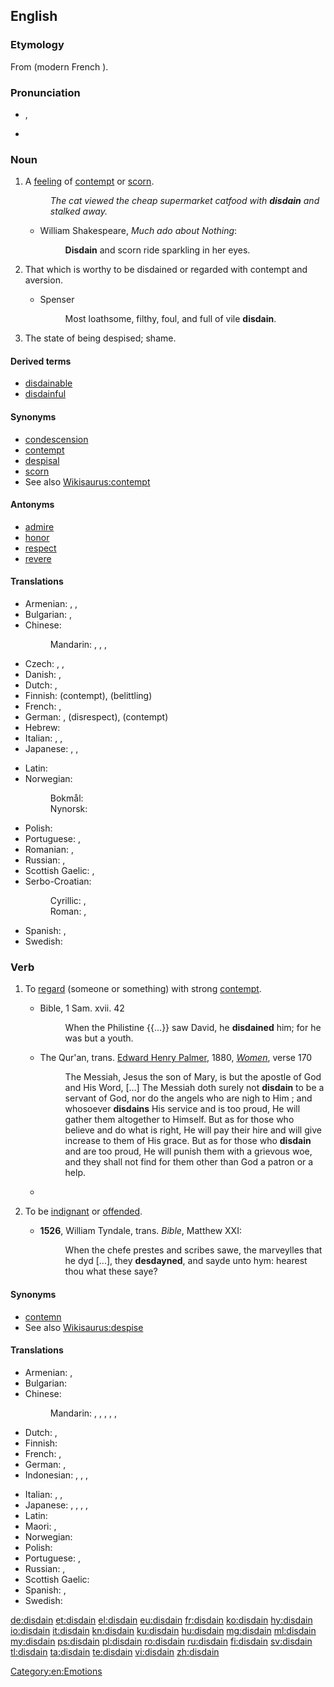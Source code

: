 {{was wotd|2010|January|19}}
==English==
{{wikipedia|dab=disdain}}

===Etymology===
From {{etyl|fro|en}} {{term|desdeignier|lang=fro}} (modern French {{term|dédaigner|lang=fr}}).

===Pronunciation===
* {{enPR|dĭs-dān'}}, {{IPA|/dɪsˈdeɪn/|lang=en}}
* {{rhymes|eɪn|lang=en}}

===Noun===
{{en-noun|-}}

# {{context|uncountable|lang=en}} A [[feeling]] of [[contempt]] or [[scorn]].
#: ''The cat viewed the cheap supermarket catfood with '''disdain''' and stalked away.''
#* William Shakespeare, ''Much ado about Nothing'':
#*: '''Disdain''' and scorn ride sparkling in her eyes.
# {{context|obsolete|lang=en}} That which is worthy to be disdained or regarded with contempt and aversion.
#* Spenser
#*: Most loathsome, filthy, foul, and full of vile '''disdain'''.
# {{context|obsolete|lang=en}} The state of being despised; shame.
#: {{rfquotek|Shakespeare}}

====Derived terms====
* [[disdainable]]
* [[disdainful]]

====Synonyms====
* [[condescension]]
* [[contempt]]
* [[despisal]]
* [[scorn]]
* See also [[Wikisaurus:contempt]]

====Antonyms====
* [[admire]]
* [[honor]]
* [[respect]]
* [[revere]]

====Translations====
{{trans-top|feeling of contempt or scorn}}
* Armenian: {{t+|hy|արհամարհանք|tr=arhamarhank’}}, {{t|hy|քամահրանք|tr=k’amahrank’}}, {{t|hy|գոռոզություն|tr=goṙozut’yun}}
* Bulgarian: {{t+|bg|презрение|n}}, {{t+|bg|пренебрежение|n}}
* Chinese:
*: Mandarin: {{t+|cmn|鄙夷|tr=bǐyí|sc=Hani}}, {{t+|cmn|不屑|tr=bùxiè|sc=Hani}}, {{t+|cmn|蔑視|sc=Hani}}, {{t+|cmn|蔑视|tr=mièshì|sc=Hani}}
* Czech: {{t|cs|pohrdání|n}}, {{t|cs|opovržení|n}}, {{t|cs|despekt|m}}
* Danish: {{t|da|despekt}}, {{t|da|foragt}}
* Dutch: {{t|nl|ongenoegen}}, {{t|nl|verachting|f}}
* Finnish: {{t|fi|halveksunta}} (contempt), {{t|fi|väheksyntä}} (belittling)
* French: {{t+|fr|dédain|m}}, {{t+|fr|mépris|m}}
* German: {{t+|de|Verachtung|f}}, {{t|de|Geringschätzung|f}} (disrespect), {{t+|de|Missachtung|f}} (contempt)
* Hebrew: {{t|he|בוז|tr=buz|sc=Hebr}}
* Italian: {{t+|it|sdegno|m}}, {{t|it|disdegno|m}}, {{t+|it|disprezzo|m}}
* Japanese: {{t+|ja|軽蔑|tr=keibetsu|sc=Jpan}}, {{t+|ja|軽侮|tr=keibu|sc=Jpan}}, {{t+|ja|侮蔑|tr=bubetsu|sc=Jpan}}
{{trans-mid}}
* Latin: {{t|la|despectio}}
* Norwegian:
*: Bokmål: {{t+|no|forakt|m}}
*: Nynorsk: {{t|nn|forakt|f}}
* Polish: {{t+|pl|pogarda|f}}
* Portuguese: {{t+|pt|desdém|m}}, {{t+|pt|desprezo|m}}
* Romanian: {{t+|ro|desconsiderare|f}}, {{t+|ro|dispreț|n}}
* Russian: {{t+|ru|презрение|n|tr=prezrénije}}, {{t+|ru|пренебрежение|n|tr=prenebrežénije}}
* Scottish Gaelic: {{t|gd|tàire|f}}, {{t|gd|dìmeas|f}}
* Serbo-Croatian:
*: Cyrillic: {{t|sh|презир|m}}, {{t|sh|пријезир|m}}
*: Roman: {{t+|sh|prezir|m}}, {{t|sh|prijezir|m}}
* Spanish: {{t+|es|desdén|m}}, {{t+|es|desprecio|m}}
* Swedish: {{t+|sv|förakt}}
{{trans-bottom}}

===Verb===
{{en-verb}}

# {{context|transitive|lang=en}} To [[regard]] (someone or something) with strong [[contempt]].
#* Bible, 1 Sam. xvii. 42
#*: When the Philistine {{...}} saw David, he '''disdained''' him; for he was but a youth.
#* The Qur'an, trans. [[w:Edward Henry Palmer|Edward Henry Palmer]], 1880, [[s:The Qur'an (Palmer)/Nisa|''Women'']], verse 170
#*:The Messiah, Jesus the son of Mary, is but the apostle of God and His Word, [&hellip;] The Messiah doth surely not '''disdain''' to be a servant of God, nor do the angels who are nigh to Him ; and whosoever '''disdains''' His service and is too proud, He will gather them altogether to Himself. But as for those who believe and do what is right, He will pay their hire and will give increase to them of His grace. But as for those who '''disdain''' and are too proud, He will punish them with a grievous woe, and they shall not find for them other than God a patron or a help.
#* {{quote-news|year=2012|date=November 7|author=Matt Bai|title=Winning a Second Term, Obama Will Confront Familiar Headwinds|work=New York Times|url=http://www.nytimes.com/2012/11/07/us/politics/in-president-obamas-second-term-familiar-challenges.html?pagewanted=all&_r=0
|passage=The country’s first black president, and its first president to reach adulthood after the Vietnam War and Watergate, Mr. Obama seemed like a digital-age leader who could at last dislodge the stalemate between those who clung to the government of the Great Society, on the one hand, and those who '''disdained''' the very idea of government, on the other.}}
# {{context|intransitive|obsolete|lang=en}} To be [[indignant]] or [[offended]].
#* '''1526''', William Tyndale, trans. ''Bible'', Matthew XXI:
#*: When the chefe prestes and scribes sawe, the marveylles that he dyd [...], they '''desdayned''', and sayde unto hym: hearest thou what these saye?

====Synonyms====
* [[contemn]]
* See also [[Wikisaurus:despise]]

====Translations====
{{trans-top|to regard with strong contempt}}
* Armenian: {{t+|hy|արհամարհել|tr=arhamarhel}}, {{t|hy|քամահրել|tr=k’amahrel}}
* Bulgarian: {{t+|bg|презирам}}
* Chinese:
*: Mandarin: {{t+|cmn|鄙夷|tr=bǐyí|sc=Hani}}, {{t+|cmn|不屑|tr=bùxiè|sc=Hani}}, {{t+|cmn|蔑視|sc=Hani}}, {{t+|cmn|蔑视|tr=mièshì|sc=Hani}}, {{t|cmn|輕蔑|sc=Hani}}, {{t+|cmn|轻蔑|tr=qīngmiè|sc=Hani}}
* Dutch: {{t+|nl|minachten}}, {{t|nl|versmaden}}
* Finnish: {{t|fi|halveksua}}
* French: {{t+|fr|dédaigner}}, {{t+|fr|mépriser}}
* German: {{t+|de|verachten}}, {{t+|de|verschmähen}}
* Indonesian: {{t+check|id|hina|alt=menghina?}} <!-- was "[[hina|menghina]]?" -->, {{t-check|id|[[anggap|menganggap]] [[rendah]]?}} <!-- was "[[anggap|menganggap]] [[rendah]]?" -->, {{t+check|id|rendah|alt=merendahkan?}} <!-- was "[[rendah|merendahkan]]?" -->, {{t+check|id|benci|alt=membenci?}} <!-- was "[[benci|membenci]]?" - WTF do the question marks mean? -->
{{trans-mid}}
* Italian: {{t|it|sdegnare}}, {{t|it|sprezzare}}, {{t+|it|spregiare}}
* Japanese: {{t|ja|見下す|tr=mikudasu}}, {{t|ja|蔑む|tr=sagesumu}}, {{t|ja|卑しめる|tr=iyashimeru}}, {{t+|ja|軽蔑|tr=keibetsu suru|alt=軽蔑する|sc=Jpan}}, {{t+|ja|軽侮|alt=軽侮する|tr=keibu suru|sc=Jpan}}
* Latin: {{t|la|despicio}}
* Maori: {{t|mi|whakatoa}}, {{t|mi|whakatoatoa}}
* Norwegian: {{t|no|forakte}}
* Polish: {{t+|pl|gardzić}}
* Portuguese: {{t+|pt|desdenhar}}, {{t+|pt|desprezar}}
* Russian: {{t+|ru|презирать|impf|tr=prezirát’}}, {{t+|ru|презреть|pf|tr=prezrét’}}
* Scottish Gaelic: {{t|gd|tàire|f}}
* Spanish: {{t+|es|desdeñar}}, {{t+|es|despreciar}}
* Swedish: {{t+|sv|förakta}}
{{trans-bottom}}

[[Category:en:Emotions]]

[[de:disdain]]
[[et:disdain]]
[[el:disdain]]
[[eu:disdain]]
[[fr:disdain]]
[[ko:disdain]]
[[hy:disdain]]
[[io:disdain]]
[[it:disdain]]
[[kn:disdain]]
[[ku:disdain]]
[[hu:disdain]]
[[mg:disdain]]
[[ml:disdain]]
[[my:disdain]]
[[ps:disdain]]
[[pl:disdain]]
[[ro:disdain]]
[[ru:disdain]]
[[fi:disdain]]
[[sv:disdain]]
[[tl:disdain]]
[[ta:disdain]]
[[te:disdain]]
[[vi:disdain]]
[[zh:disdain]]